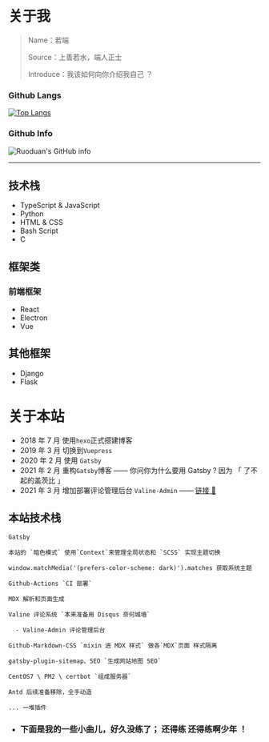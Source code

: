 # 关于我

> Name：若端
>
> Source：上善若水，端人正士
>
> Introduce：我该如何向你介绍我自己 ？

### Github Langs

[![Top Langs](https://github-readme-stats.vercel.app/api/top-langs/?username=chad97&layout=compact)](https://github.com/Chad97)

### Github Info

![Ruoduan's GitHub info](https://github-readme-stats.vercel.app/api?username=chad97&bg_color=30,e96443,904e95&title_color=fff&text_color=fff)

---

## 技术栈

- TypeScript & JavaScript
- Python
- HTML & CSS
- Bash Script
- C

## 框架类

### 前端框架

- React
- Electron
- Vue

## 其他框架

- Django
- Flask

# 关于本站

- 2018 年 7 月 使用`hexo`正式搭建博客
- 2019 年 3 月 切换到`Vuepress`
- 2020 年 2 月 使用 `Gatsby`
- 2021 年 2 月 重构`Gatsby`博客 —— 你问你为什么要用 Gatsby ? 因为 「 了不起的盖茨比 」
- 2021 年 3 月 增加部署评论管理后台 `Valine-Admin` —— <a href="https://admin.ruoduan.cn/" target="_blank">链接 🔗</a>

## 本站技术栈

```
Gatsby

本站的 `暗色模式` 使用`Context`来管理全局状态和 `SCSS` 实现主题切换

window.matchMedia('(prefers-color-scheme: dark)').matches 获取系统主题

Github-Actions `CI 部署`

MDX 解析和页面生成

Valine 评论系统 `本来准备用 Disqus 奈何城墙`

  - Valine-Admin 评论管理后台

Github-Markdown-CSS `mixin 进 MDX 样式` 做各`MDX`页面 样式隔离

gatsby-plugin-sitemap、SEO `生成网站地图 SEO`

CentOS7 \ PM2 \ certbot `组成服务器`

Antd 后续准备移除，全手动造

... 一堆插件

```

- ### 下面是我的一些小曲儿，好久没练了； 还得练 还得练啊少年 ！
